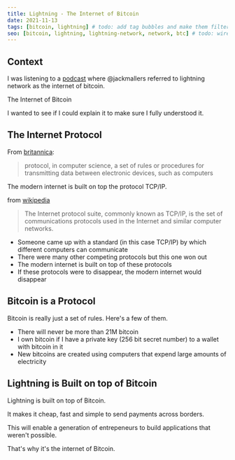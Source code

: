 ```yaml
---
title: Lightning - The Internet of Bitcoin
date: 2021-11-13
tags: [bitcoin, lightning] # todo: add tag bubbles and make them filterable
seo: [bitcoin, lightning, lightning-network, network, btc] # todo: wire this up - https://www.gatsbyjs.com/docs/how-to/adding-common-features/seo/
---
```


<!-- todo: ## TOC -->
<!-- todo: automate this https://nickymeuleman.netlify.app/blog/table-of-contents#using-the-data -->

## Context

I was listening to a [podcast](https://saifedean.com/podcast/89-disrupting-the-global-payments-industry-with-jack-mallers/) where @jackmallers referred to lightning network as the internet of bitcoin.

The Internet of Bitcoin

I wanted to see if I could explain it to make sure I fully understood it.

## The Internet Protocol

From [britannica](https://www.britannica.com/technology/protocol-computer-science):

> protocol, in computer science, a set of rules or procedures for transmitting data between electronic devices, such as computers

The modern internet is built on top the protocol TCP/IP.

from [wikipedia](https://en.wikipedia.org/wiki/Internet_protocol_suite)

> The Internet protocol suite, commonly known as TCP/IP, is the set of communications protocols used in the Internet and similar computer networks.

- Someone came up with a standard (in this case TCP/IP) by which different computers can communicate
- There were many other competing protocols but this one won out
- The modern internet is built on top of these protocols
- If these protocols were to disappear, the modern internet would disappear

## Bitcoin is a Protocol

Bitcoin is really just a set of rules. Here's a few of them.

- There will never be more than 21M bitcoin
- I own bitcoin if I have a private key (256 bit secret number) to a wallet with bitcoin in it
- New bitcoins are created using computers that expend large amounts of electricity

## Lightning is Built on top of Bitcoin

Lightning is built on top of Bitcoin. 

It makes it cheap, fast and simple to send payments across borders.

This will enable a generation of entrepeneurs to build applications that weren't possible.

That's why it's the internet of Bitcoin.

<!-- todo: ## References autocreated from all links -->
